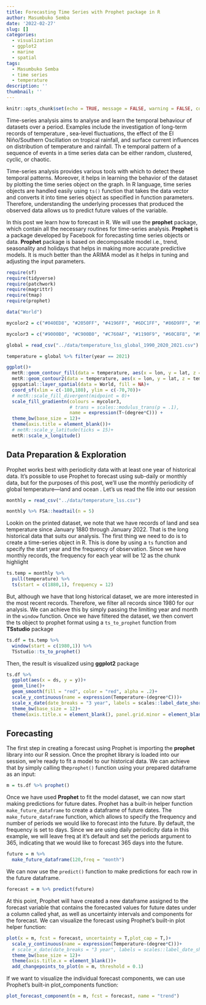 ```yaml
---
title: Forecasting Time Series with Prophet package in R
author: Masumbuko Semba
date: '2022-02-27'
slug: []
categories:
  - visualization
  - ggplot2
  - marine
  - spatial
tags:
  - Masumbuko Semba
  - time series
  - temperature
description: ''
thumbnail: ''
---
```




```r
knitr::opts_chunk$set(echo = TRUE, message = FALSE, warning = FALSE, comment = "")
```



Time-series analysis aims to analyse and learn the temporal behaviour of datasets over a period. Examples include the investigation of long-term records of temperature , sea-level fluctuations, the effect of the El Niño/Southern Oscillation on tropical rainfall, and surface current influences on distribution of temperature and rainfall. Th e temporal pattern of a sequence of events in a time series data can be either random, clustered, cyclic, or chaotic. 

Time-series analysis provides various tools with which to detect these temporal patterns. Moreover, it helps in learning the behavior of the dataset by plotting the time series object on the graph. In R language, time series objects are handled easily using `ts()` function that takes the data vector and converts it into time series object as specified in function parameters. Therefore, understanding the underlying processes that produced the observed data allows us to predict future values of the variable. 

In this post we learn how to forecast in R. We will use the **prophet** package, which contain all the necessary routines for time-series analysis. **Prophet** is a package developed by Facebook for forecasting time series objects or data. **Prophet** package is based on decomposable model i.e., trend, seasonality and holidays that helps in making more accurate predictive models. It is much better than the ARIMA model as it helps in tuning and adjusting the input parameters.

```r
require(sf)
require(tidyverse)
require(patchwork)
require(magrittr)
require(tmap)
require(prophet)

data("World")

```
```r
mycolor2 = c("#040ED8", "#2050FF", "#4196FF", "#6DC1FF", "#86D9FF", "#9CEEFF", "#AFF5FF", "#CEFFFF", "#FFFE47", "#FFEB00", "#FFC400", "#FF9000", "#FF4800", "#FF0000", "#D50000", "#9E0000")

mycolor3 = c("#9000B0", "#C900B0", "#C760AF", "#1190F9", "#60C8F8", "#90C9F8", "#F8F8F8", "#F8F800",  "#F8D730", "#f8b030", "#f8602f", "#f80000")
```


```r
global = read_csv("../data/temperature_lss_global_1990_2020_2021.csv")
```


```r
temperature = global %>% filter(year == 2021)

ggplot()+
  metR::geom_contour_fill(data = temperature, aes(x = lon, y = lat, z = temperature),bins = 120)+
  metR::geom_contour2(data = temperature, aes(x = lon, y = lat, z = temperature,label = ..level..), breaks = 0, color = "red")+
  ggspatial::layer_spatial(data = World, fill = NA)+
  coord_sf(xlim = c(-180,180), ylim = c(-70,70))+
  # metR::scale_fill_divergent(midpoint = 0)+
  scale_fill_gradientn(colours = mycolor3, 
                       # trans = scales::modulus_trans(p = .1),
                       name = expression(T~(degree*C))) +
  theme_bw(base_size = 12)+
  theme(axis.title = element_blank())+
  # metR::scale_y_latitude(ticks = 15)+
  metR::scale_x_longitude()
```
## Data Preparation & Exploration
Prophet works best with periodicity data with at least one year of historical data. It's possible to use Prophet to forecast using sub-daily or monthly data, but for the purposes of this post, we'll use the monthly periodicity of global temperature---land and ocean . Let's us read the file into our session

```r
monthly = read_csv("../data/temperature_lss.csv")

monthly %>% FSA::headtail(n = 5)

```

Lookin on the printed dataset, we note that we have records of land and sea temperature since January 1880 through January 2022. That is the long historical data that suits our analysis. The first thing we need to do is to create a time-series object in R. This is done by using a `ts` function and specify the start year and the frequency of observation. Since we have monthly records, the frequency for each year will be 12 as the chunk highlight

```r
ts.temp = monthly %>% 
  pull(temperature) %>% 
  ts(start = c(1880,1), frequency = 12)
```

But, although we have that long historical dataset, we are more interested in the most recent records. Therefore, we filter all records since 1980 for our analysis. We can achieve this by simply passing the limiting year and month in the `window` function. Once we have filtered the dataset, we then convert the ts object to prophet format using a `ts_to_prophet` function from **TSstudio** package

```r
ts.df = ts.temp %>% 
  window(start = c(1980,1)) %>% 
  TSstudio::ts_to_prophet()
```


Then, the result is visualized using **ggplot2** package

```r
ts.df %>% 
  ggplot(aes(x = ds, y = y))+
  geom_line()+
  geom_smooth(fill = "red", color = "red", alpha = .2)+
  scale_y_continuous(name = expression(Temperature~(degree*C)))+
  scale_x_date(date_breaks = "3 year", labels = scales::label_date_short())+
  theme_bw(base_size = 12)+
  theme(axis.title.x = element_blank(), panel.grid.minor = element_blank())
```

## Forecasting
The first step in creating a forecast using Prophet is importing the **prophet** library into our R session. Once the prophet library is loaded into our session, we're ready to fit a model to our historical data. We can achieve that by simply calling the` prophet()` function using your prepared dataframe as an input:

```r
m = ts.df %>% prophet()
```

Once we have used **Prophet** to fit the model dataset, we can now start making predictions for future dates. Prophet has a built-in helper function `make_future_dataframe` to create a dataframe of future dates. The `make_future_dataframe` function, which allows to specify the frequency and number of periods we would like to forecast into the future. By default, the frequency is set to days. Since we are using daily periodicity data in this example, we will leave freq at it’s default and set the periods argument to 365, indicating that we would like to forecast 365 days into the future.

```r
future = m %>% 
  make_future_dataframe(120,freq = "month")
```

We can now use the `predict()` function to make predictions for each row in the future dataframe.

```r
forecast = m %>% predict(future)
```

At this point, Prophet will have created a new dataframe assigned to the forecast variable that contains the forecasted values for future dates under a column called yhat, as well as uncertainty intervals and components for the forecast. We can visualize the forecast using Prophet’s built-in plot helper function:

```r
plot(x = m, fcst = forecast, uncertainty = T,plot_cap = T,)+
  scale_y_continuous(name = expression(Temperature~(degree*C)))+
  # scale_x_date(date_breaks = "3 year", labels = scales::label_date_short())+
  theme_bw(base_size = 12)+
  theme(axis.title.x = element_blank())+
  add_changepoints_to_plot(m = m, threshold = 0.1)
```

If we want to visualize the individual forecast components, we can use Prophet’s built-in plot_components function:


```r

plot_forecast_component(m = m, fcst = forecast, name = "trend")

```

